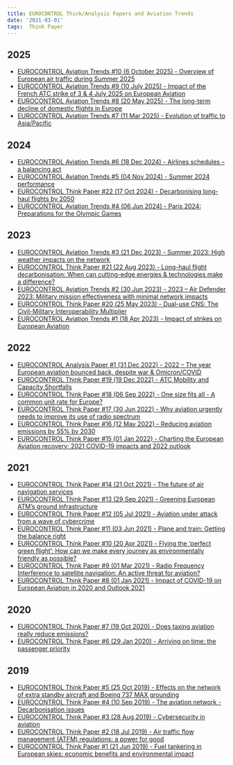 ```yaml
---
title: EUROCONTROL Think/Analysis Papers and Aviation Trends
date: '2021-03-01'
tags:  Think Paper
---
```


## 2025
* [EUROCONTROL Aviation Trends #10 (6 October 2025) - Overview of European air traffic during Summer 2025][AT10]
* [EUROCONTROL Aviation Trends #9 (10 July 2025) - Impact of the French ATC strike of 3 & 4 July 2025 on European Aviation][AT9]
* [EUROCONTROL Aviation Trends #8 (20 May 2025) - The long-term decline of domestic flights in Europe][AT8]
* [EUROCONTROL Aviation Trends #7 (11 Mar 2025) - Evolution of traffic to Asia/Pacific][AT7]

## 2024
* [EUROCONTROL Aviation Trends #6 (18 Dec 2024) - Airlines schedules – a balancing act][AT6]
* [EUROCONTROL Aviation Trends #5 (04 Nov 2024) - Summer 2024 performance][AT5]
* [EUROCONTROL Think Paper #22 (17 Oct 2024) - Decarbonising long-haul flights by 2050][TP22]
* [EUROCONTROL Aviation Trends #4 (06 Jun 2024) - Paris 2024: Preparations for the Olympic Games][AT4]

## 2023
* [EUROCONTROL Aviation Trends #3 (21 Dec 2023) - Summer 2023: High weather impacts on the network][AT3]
* [EUROCONTROL Think Paper #21 (22 Aug 2023) - Long-haul flight decarbonisation: When can cutting-edge energies & technologies make a difference?][TP21]
* [EUROCONTROL Aviation Trends #2 (30 Jun 2023) - 2023 – Air Defender 2023: Military mission effectiveness with minimal network impacts][AT2]
* [EUROCONTROL Think Paper #20 (25 May 2023) - Dual-use CNS: The Civil-Military Interoperability Multiplier][TP20]
* [EUROCONTROL Aviation Trends #1 (18 Apr 2023) - Impact of strikes on European Aviation][AT1]

## 2022
* [EUROCONTROL Analysis Paper #1 (31 Dec 2022) - 2022 – The year European aviation bounced back, despite war & Omicron/COVID][AP1]
* [EUROCONTROL Think Paper #19 (19 Dec 2022) - ATC Mobility and Capacity Shortfalls][TP19]
* [EUROCONTROL Think Paper #18 (06 Sep 2022) - One size fits all - A common unit rate for Europe?][TP18]
* [EUROCONTROL Think Paper #17 (30 Jun 2022) - Why aviation urgently needs to improve its use of radio spectrum][TP17]
* [EUROCONTROL Think Paper #16 (12 May 2022) - Reducing aviation emissions by 55% by 2030][TP16]
* [EUROCONTROL Think Paper #15 (01 Jan 2022) - Charting the European Aviation recovery: 2021 COVID-19 impacts and 2022 outlook][TP15]

## 2021
* [EUROCONTROL Think Paper #14 (21 Oct 2021) - The future of air navigation services][TP14]
* [EUROCONTROL Think Paper #13 (29 Sep 2021) - Greening European ATM’s ground infrastructure][TP13]
* [EUROCONTROL Think Paper #12 (05 Jul 2021) - Aviation under attack from a wave of cybercrime][TP12]
* [EUROCONTROL Think Paper #11 (03 Jun 2021) - Plane and train: Getting the balance right][TP11]
* [EUROCONTROL Think Paper #10 (20 Apr 2021) - Flying the ‘perfect green flight': How can we make every journey as environmentally friendly as possible?][TP10]
* [EUROCONTROL Think Paper #9 (01 Mar 2021) - Radio Frequency Interference to satellite navigation: An active threat for aviation?][TP9]
* [EUROCONTROL Think Paper #8 (01 Jan 2021) - Impact of COVID-19 on European Aviation in 2020 and Outlook 2021][TP8]

## 2020
* [EUROCONTROL Think Paper #7 (19 Oct 2020) - Does taxing aviation really reduce emissions?][TP7]
* [EUROCONTROL Think Paper #6 (29 Jan 2020) - Arriving on time: the passenger priority][TP6]

## 2019
* [EUROCONTROL Think Paper #5 (25 Oct 2019) - Effects on the network of extra standby aircraft and Boeing 737 MAX grounding][TP5]
* [EUROCONTROL Think Paper #4 (10 Sep 2019) - The aviation network - Decarbonisation issues][TP4]
* [EUROCONTROL Think Paper #3 (28 Aug 2019) - Cybersecurity in aviation][TP3]
* [EUROCONTROL Think Paper #2 (18 Jul 2019) - Air traffic flow management (ATFM) regulations: a power for good][TP2]
* [EUROCONTROL Think Paper #1 (21 Jun 2019) - Fuel tankering in European skies: economic benefits and environmental impact][TP1]



[TP1]: https://www.eurocontrol.int/publication/fuel-tankering-european-skies-economic-benefits-and-environmental-impact "EUROCONTROL Think Paper #1 - Fuel tankering in European skies: economic benefits and environmental impact"
[TP2]: https://www.eurocontrol.int/publication/air-traffic-flow-management-atfm-regulations-power-good "EUROCONTROL Think Paper #2 - Air traffic flow management (ATFM) regulations: a power for good"
[TP3]: https://www.eurocontrol.int/publication/cybersecurity-aviation "EUROCONTROL Think Paper #3 - Cybersecurity in aviation"
[TP4]: https://www.eurocontrol.int/publication/aviation-network-decarbonisation-issues "EUROCONTROL Think Paper #4 - The aviation network - Decarbonisation issues"
[TP5]: https://www.eurocontrol.int/publication/effects-network-extra-standby-aircraft-and-boeing-737-max-grounding "EUROCONTROL Think Paper #5 - Effects on the network of extra standby aircraft and Boeing 737 MAX grounding"
[TP6]: https://www.eurocontrol.int/publication/arriving-time-passenger-priority "EUROCONTROL Think Paper #6 - Arriving on time: the passenger priority"
[TP7]: https://www.eurocontrol.int/publication/does-taxing-aviation-reduce-emissions "EUROCONTROL Think Paper #7 - Does taxing aviation really reduce emissions?"
[TP8]: https://www.eurocontrol.int/publication/what-covid19-did-european-aviation-2020-outlook-2021 "EUROCONTROL Think Paper #8 - Impact of COVID-19 on European Aviation in 2020 and Outlook 2021"
[TP9]: https://www.eurocontrol.int/publication/eurocontrol-think-paper-9-radio-frequency-interference-satellite-navigation-active "EUROCONTROL Think Paper #9 - Radio Frequency Interference to satellite navigation: An active threat for aviation?"
[TP10]: https://www.eurocontrol.int/publication/eurocontrol-think-paper-10-flying-perfect-green-flight "EUROCONTROL Think Paper #10 - Flying the ‘perfect green flight': How can we make every journey as environmentally friendly as possible?"
[TP11]: https://www.eurocontrol.int/publication/eurocontrol-think-paper-11-plane-and-train-getting-balance-right "EUROCONTROL Think Paper #11 - Plane and train: Getting the balance right"
[TP12]: https://www.eurocontrol.int/publication/eurocontrol-think-paper-12-aviation-under-attack-wave-cybercrime "EUROCONTROL Think Paper #12 - Aviation under attack from a wave of cybercrime"
[TP13]: https://www.eurocontrol.int/publication/eurocontrol-think-paper-13-greening-european-atms-ground-infrastructure "EUROCONTROL Think Paper #13 - Greening European ATM’s ground infrastructure"
[TP14]: https://www.eurocontrol.int/publication/eurocontrol-think-paper-14-future-air-navigation-services "EUROCONTROL Think Paper #14 - The future of air navigation services"
[TP15]: https://www.eurocontrol.int/publication/eurocontrol-think-paper-15-2021-covid-19-impact-and-2022-outlook "EUROCONTROL Think Paper #15 - Charting the European Aviation recovery: 2021 COVID-19 impacts and 2022 outlook"
[TP16]: https://www.eurocontrol.int/publication/eurocontrol-think-paper-16-reducing-aviation-emissions-55-by-2030 "EUROCONTROL Think Paper #16 - Reducing aviation emissions by 55% by 2030"
[TP17]: https://www.eurocontrol.int/publication/eurocontrol-think-paper-17-why-aviation-urgently-needs-improve-its-use-radio-spectrum "EUROCONTROL Think Paper #17 - Why aviation urgently needs to improve its use of radio spectrum"
[TP18]: https://www.eurocontrol.int/publication/eurocontrol-think-paper-18-one-size-fits-all-common-unit-rate-europe "EUROCONTROL Think Paper #18 - One size fits all - A common unit rate for Europe?"
[TP19]: https://www.eurocontrol.int/publication/eurocontrol-think-paper-19-atc-mobility-and-capacity-shortfalls "EUROCONTROL Think Paper #19 - ATC Mobility and Capacity Shortfalls"
[AP1]: https://www.eurocontrol.int/publication/eurocontrol-analysis-paper-2022-year-european-aviation-bounced-back "EUROCONTROL Analysis Paper #1 - 2022 – The year European aviation bounced back, despite war & Omicron/COVID"
[AT1]: https://www.eurocontrol.int/publication/impact-strikes-european-aviation "EUROCONTROL Aviation Trends #1 - Impact of strikes on European Aviation"
[TP20]: https://www.eurocontrol.int/publication/eurocontrol-think-paper-20-dual-use-cns-civil-military-interoperability-multiplier "EUROCONTROL Think Paper #20 - Dual-use CNS: The Civil-Military Interoperability Multiplier"
[AT2]: https://www.eurocontrol.int/publication/air-defender-2023-military-mission-effectiveness-minimal-network-impacts "EUROCONTROL Aviation Trends #2 - Air Defender 2023: Military mission effectiveness with minimal network impacts"
[TP21]: https://www.eurocontrol.int/publication/eurocontrol-think-paper-21-long-haul-flight-decarbonisation-when-can-cutting-edge "EUROCONTROL Think Paper #21 - Long-haul flight decarbonisation: When can cutting-edge energies & technologies make a difference?"
[AT3]: https://www.eurocontrol.int/publication/summer-2023-high-weather-impacts-network "EUROCONTROL Aviation Trends #3 - Summer 2023: High weather impacts on the network"
[AT4]: https://www.eurocontrol.int/publication/paris-2024-preparations-olympic-games "Paris 2024: Preparations for the Olympic Games"
[TP22]: https://www.eurocontrol.int/publication/eurocontrol-think-paper-22-decarbonising-long-haul-flights-2050 "EUROCONTROL Think Paper #22 - Decarbonising long-haul flights by 2050"
[AT5]: https://www.eurocontrol.int/publication/summer-2024-performance "Summer 2024 performance"
[AT6]: https://www.eurocontrol.int/publication/airlines-schedules-balancing-act "Airlines schedules – a balancing act"
[AT7]: https://www.eurocontrol.int/publication/evolution-traffic-asiapacific "Evolution of traffic to Asia/Pacific"
[AT8]: https://www.eurocontrol.int/publication/long-term-decline-domestic-flights-europe "The long-term decline of domestic flights in Europe"
[AT9]: https://www.eurocontrol.int/publication/impact-french-atc-strike-3-4-july-2025-european-aviation "Impact of the French ATC strike of 3 & 4 July 2025 on European Aviation"
[AT10]: https://www.eurocontrol.int/publication/overview-european-air-traffic-during-summer-2025 "Overview of European air traffic during Summer 2025"
